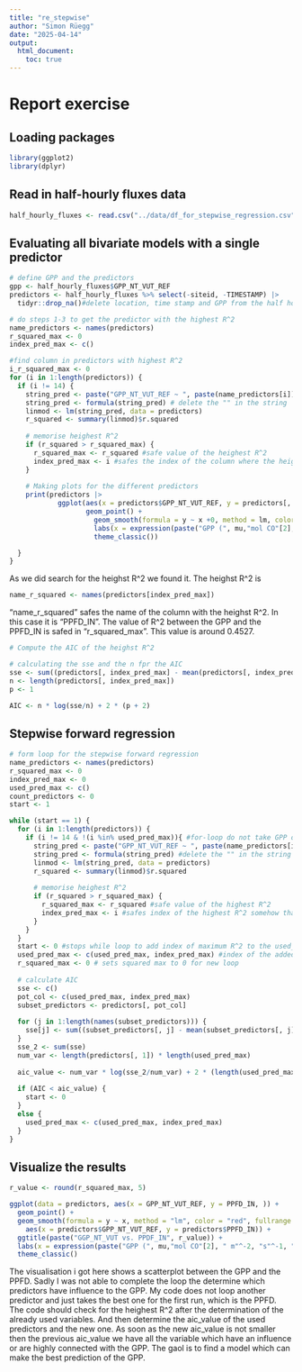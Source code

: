 ```yaml
---
title: "re_stepwise"
author: "Simon Rüegg"
date: "2025-04-14"
output: 
  html_document: 
    toc: true
---
```


# Report exercise

## Loading packages
```r
library(ggplot2)
library(dplyr)
```

## Read in half-hourly fluxes data

```r
half_hourly_fluxes <- read.csv("../data/df_for_stepwise_regression.csv")
```

## Evaluating all bivariate models with a single predictor

```r
# define GPP and the predictors
gpp <- half_hourly_fluxes$GPP_NT_VUT_REF
predictors <- half_hourly_fluxes %>% select(-siteid, -TIMESTAMP) |>
  tidyr::drop_na()#delete location, time stamp and GPP from the half hourly fluxes dataframe an drop na values
```

```r
# do steps 1-3 to get the predictor with the highest R^2
name_predictors <- names(predictors)
r_squared_max <- 0
index_pred_max <- c()

#find column in predictors with highest R^2
i_r_squared_max <- 0
for (i in 1:length(predictors)) {
  if (i != 14) {
    string_pred <- paste("GPP_NT_VUT_REF ~ ", paste(name_predictors[i])) #string with to calculate lm
    string_pred <- formula(string_pred) # delete the "" in the string
    linmod <- lm(string_pred, data = predictors)
    r_squared <- summary(linmod)$r.squared
    
    # memorise heighest R^2
    if (r_squared > r_squared_max) {
      r_squared_max <- r_squared #safe value of the heighest R^2
      index_pred_max <- i #safes the index of the column where the heighst index is (in predictors)
    }
    
    # Making plots for the different predictors
    print(predictors |>
            ggplot(aes(x = predictors$GPP_NT_VUT_REF, y = predictors[, i])) +
                   geom_point() +
                     geom_smooth(formula = y ~ x +0, method = lm, color = "red") +
                     labs(x = expression(paste("GPP (", mu,"mol CO"[2], " m"^-2, "s"^-1, ")")), y = name_predictors[i]) +
                     theme_classic())

  }
}
```
As we did  search for the heighst R^2 we found it. The heighst R^2 is
```r
name_r_squared <- names(predictors[index_pred_max])
```
"name_r_squared" safes the name of the column with the heighst R^2. In this case it is "PPFD_IN". The value of R^2 between the GPP and the PPFD_IN is safed in "r_squared_max". This value is around 0.4527. 

```r
# Compute the AIC of the heighst R^2

# calculating the sse and the n fpr the AIC
sse <- sum((predictors[, index_pred_max] - mean(predictors[, index_pred_max]))^2)
n <- length(predictors[, index_pred_max])
p <- 1

AIC <- n * log(sse/n) + 2 * (p + 2)
```

## Stepwise forward regression

```r
# form loop for the stepwise forward regression
name_predictors <- names(predictors)
r_squared_max <- 0
index_pred_max <- 0
used_pred_max <- c()
count_predictors <- 0
start <- 1

while (start == 1) {
  for (i in 1:length(predictors)) {
    if (i != 14 & !(i %in% used_pred_max)){ #for-loop do not take GPP or already used predictors
      string_pred <- paste("GPP_NT_VUT_REF ~ ", paste(name_predictors[i])) #string with to calculate lm
      string_pred <- formula(string_pred) #delete the "" in the string
      linmod <- lm(string_pred, data = predictors)
      r_squared <- summary(linmod)$r.squared
      
      # memorise heighest R^2
      if (r_squared > r_squared_max) {
        r_squared_max <- r_squared #safe value of the highest R^2
        index_pred_max <- i #safes index of the highest R^2 somehow that does not work
      }
    }
  }
  start <- 0 #stops while loop to add index of maximum R^2 to the used_pred_max vector
  used_pred_max <- c(used_pred_max, index_pred_max) #index of the added predictor gets added in vector used_pred_max
  r_squared_max <- 0 # sets squared max to 0 for new loop
  
  # calculate AIC
  sse <- c()
  pot_col <- c(used_pred_max, index_pred_max)
  subset_predictors <- predictors[, pot_col]
  
  for (j in 1:length(names(subset_predictors))) {
    sse[j] <- sum((subset_predictors[, j] - mean(subset_predictors[, j]))^2)
  }
  sse_2 <- sum(sse)
  num_var <- length(predictors[, 1]) * length(used_pred_max)
  
  aic_value <- num_var * log(sse_2/num_var) + 2 * (length(used_pred_max) + 2)
  
  if (AIC < aic_value) {
    start <- 0
  }
  else {
    used_pred_max <- c(used_pred_max, index_pred_max)
  }
}
```

## Visualize the results

```r
r_value <- round(r_squared_max, 5)

ggplot(data = predictors, aes(x = GPP_NT_VUT_REF, y = PPFD_IN, )) +
  geom_point() +
  geom_smooth(formula = y ~ x, method = "lm", color = "red", fullrange = T,
    aes(x = predictors$GPP_NT_VUT_REF, y = predictors$PPFD_IN)) +
  ggtitle(paste("GGP_NT_VUT vs. PPDF_IN", r_value)) +
  labs(x = expression(paste("GPP (", mu,"mol CO"[2], " m"^-2, "s"^-1, ")")), y = "PPFD_IN") +
  theme_classic()
```

The visualisation i got here shows a scatterplot between the GPP and the PPFD. Sadly I was not able to complete the loop the determine which predictors have influence to the GPP. My code does not loop another predictor and just takes the best one for the first run, which is the PPFD. The code should check for the heighest R^2 after the determination of the already used variables. And then determine the aic_value of the used predictors and the new one. As soon as the new aic_value is not smaller then the previous aic_value we have all the variable which have an influence or are highly connected with the GPP. The gaol is to find a model which can make the best prediction of the GPP.